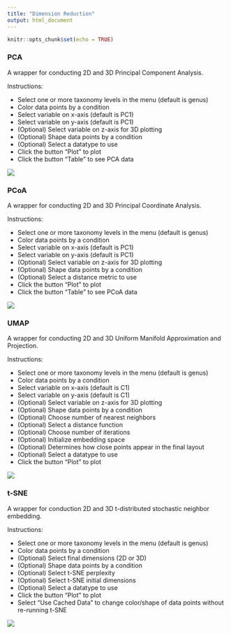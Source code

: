 ```yaml
---
title: "Dimension Reduction"
output: html_document
---
```


```r
knitr::opts_chunk$set(echo = TRUE)
```

### PCA

A wrapper for conducting 2D and 3D Principal Component Analysis.

Instructions:

* Select one or more taxonomy levels in the menu (default is genus)
* Color data points by a condition
* Select variable on x-axis (default is PC1)
* Select variable on y-axis (default is PC1)
* (Optional) Select variable on z-axis for 3D plotting
* (Optional) Shape data points by a condition
* (Optional) Select a datatype to use
* Click the button "Plot" to plot
* Click the button "Table" to see PCA data

![](https://github.com/wejlab/animalcules-docs/blob/master/images/fig_044.png?raw=true)

### PCoA

A wrapper for conducting 2D and 3D Principal Coordinate Analysis.

Instructions:

* Select one or more taxonomy levels in the menu (default is genus)
* Color data points by a condition
* Select variable on x-axis (default is PC1)
* Select variable on y-axis (default is PC1)
* (Optional) Select variable on z-axis for 3D plotting
* (Optional) Shape data points by a condition
* (Optional) Select a distance metric to use
* Click the button "Plot" to plot
* Click the button "Table" to see PCoA data

![](https://github.com/wejlab/animalcules-docs/blob/master/images/fig_045.png?raw=true)

### UMAP

A wrapper for conducting 2D and 3D Uniform Manifold Approximation and Projection.

Instructions:

* Select one or more taxonomy levels in the menu (default is genus)
* Color data points by a condition
* Select variable on x-axis (default is C1)
* Select variable on y-axis (default is C1)
* (Optional) Select variable on z-axis for 3D plotting
* (Optional) Shape data points by a condition
* (Optional) Choose number of nearest neighbors
* (Optional) Select a distance function
* (Optional) Choose number of iterations
* (Optional) Initialize embedding space
* (Optional) Determines how close points appear in the final layout
* (Optional) Select a datatype to use
* Click the button "Plot" to plot

![](https://github.com/wejlab/animalcules-docs/blob/master/images/fig_umap.png?raw=true)

### t-SNE

A wrapper for conduction 2D and 3D t-distributed stochastic neighbor embedding.

Instructions:

* Select one or more taxonomy levels in the menu (default is genus)
* Color data points by a condition
* (Optional) Select final dimensions (2D or 3D)
* (Optional) Shape data points by a condition
* (Optional) Select t-SNE perplexity
* (Optional) Select t-SNE initial dimensions
* (Optional) Select a datatype to use
* Click the button "Plot" to plot
* Select "Use Cached Data" to change color/shape of data points without re-running t-SNE

![](https://github.com/wejlab/animalcules-docs/blob/master/images/fig_046.png?raw=true)
